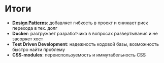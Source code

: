 # Итоги

-  **[Design Patterns](/slides/4)**: добавляет гибкость в проект и снижает риск перехода в тех. долг
-  **Docker**: разгружает разработчика в вопросах развертывания и не засоряет хост
-  **Test Driven Development**: надежность кодовой базы, возможность быстро найти проблему
-  **CSS-modules**: переиспользуемость и иммутабельность CSS
